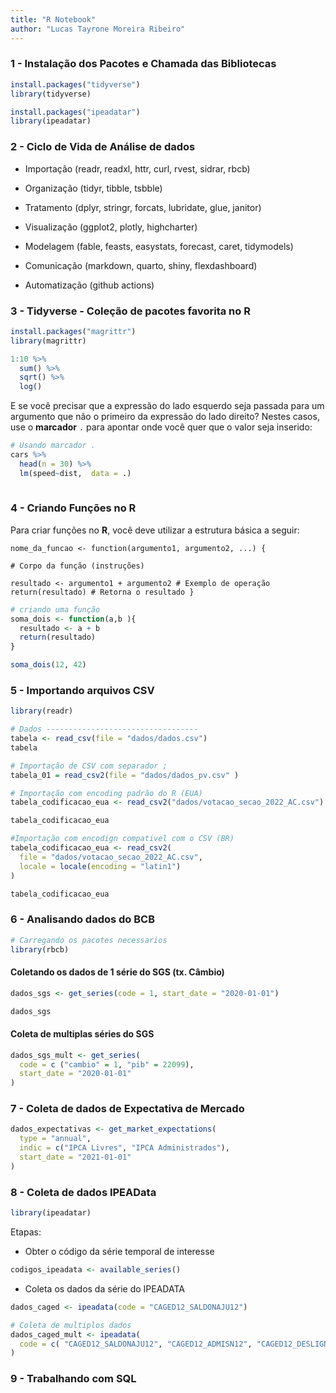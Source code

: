 ---
title: "R Notebook"
author: "Lucas Tayrone Moreira Ribeiro"
---

### 1 - Instalação dos Pacotes e Chamada das Bibliotecas

```{r}
install.packages("tidyverse")
library(tidyverse)

install.packages("ipeadatar")
library(ipeadatar)
```

### 2 - Ciclo de Vida de Análise de dados

-   Importação (readr, readxl, httr, curl, rvest, sidrar, rbcb)

-   Organização (tidyr, tibble, tsbble)

-   Tratamento (dplyr, stringr, forcats, lubridate, glue, janitor)

-   Visualização (ggplot2, plotly, highcharter)

-   Modelagem (fable, feasts, easystats, forecast, caret, tidymodels)

-   Comunicação (markdown, quarto, shiny, flexdashboard)

-   Automatização (github actions)

### 3 - Tidyverse - Coleção de pacotes favorita no R

```{r}
install.packages("magrittr")
library(magrittr)

1:10 %>%
  sum() %>%
  sqrt() %>%
  log()

```

E se você precisar que a expressão do lado esquerdo seja passada para um argumento que não o primeiro da expressão do lado direito? Nestes casos, use o **marcador** `.` para apontar onde você quer que o valor seja inserido:

```{r}
# Usando marcador .
cars %>%
  head(n = 30) %>%
  lm(speed~dist,  data = .)
  
```

### 4 - Criando Funções no R

Para criar funções no **R**, você deve utilizar a estrutura básica a seguir:

`nome_da_funcao <- function(argumento1, argumento2, ...) {`

`# Corpo da função (instruções)`

`resultado <- argumento1 + argumento2 # Exemplo de operação   return(resultado) # Retorna o resultado }`

```{r}
# criando uma função 
soma_dois <- function(a,b ){
  resultado <- a + b
  return(resultado)
}
```

```{r}
soma_dois(12, 42)
```

### 5 - Importando arquivos CSV

```{r}
library(readr)

# Dados ----------------------------------
tabela <- read_csv(file = "dados/dados.csv")
tabela
```

```{r}
# Importação de CSV com separador ;
tabela_01 = read_csv2(file = "dados/dados_pv.csv" )
```

```{r}
# Importação com encoding padrão do R (EUA)
tabela_codificacao_eua <- read_csv2("dados/votacao_secao_2022_AC.csv")
```

```{r}
tabela_codificacao_eua
```

```{r}
#Importação com encodign compativel com o CSV (BR)
tabela_codificacao_eua <- read_csv2(
  file = "dados/votacao_secao_2022_AC.csv",
  locale = locale(encoding = "latin1")
)

tabela_codificacao_eua
```

### 6 - Analisando dados do BCB

```{r}
# Carregando os pacotes necessarios
library(rbcb)
```

#### Coletando os dados de 1 série do SGS (tx. Câmbio)

```{r}

dados_sgs <- get_series(code = 1, start_date = "2020-01-01")

```

```{r}
dados_sgs
```

#### Coleta de multiplas séries do SGS

```{r}
dados_sgs_mult <- get_series(
  code = c ("cambio" = 1, "pib" = 22099),
  start_date = "2020-01-01"
)
```

### 7 - Coleta de dados de Expectativa de Mercado

```{r}
dados_expectativas <- get_market_expectations(
  type = "annual",
  indic = c("IPCA Livres", "IPCA Administrados"),
  start_date = "2021-01-01"
)
```

### 8 - Coleta de dados IPEAData

```{r}
library(ipeadatar)
```

Etapas:

-   Obter o código da série temporal de interesse

```{r}
codigos_ipeadata <- available_series()

```

-   Coleta os dados da série do IPEADATA

```{r}
	
dados_caged <- ipeadata(code = "CAGED12_SALDONAJU12")

```

```{r}
# Coleta de multiplos dados
dados_caged_mult <- ipeadata(
  code = c( "CAGED12_SALDONAJU12", "CAGED12_ADMISN12", "CAGED12_DESLIGN12")
)

```

### 9 - Trabalhando com SQL
